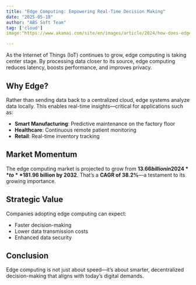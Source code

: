```yaml
---
title: "Edge Computing: Empowering Real-Time Decision Making"
date: "2025-05-18"
author: "ABS Soft Team"
tag: ['cloud']
image:"https://www.akamai.com/site/en/images/article/2024/how-does-edge-computing-work.png"

---
```


As the Internet of Things (IoT) continues to grow, edge computing is taking center stage. By processing data closer to its source, edge computing reduces latency, boosts performance, and improves privacy.

## Why Edge?

Rather than sending data back to a centralized cloud, edge systems analyze data locally. This enables real-time insights—critical for applications such as:

- **Smart Manufacturing**: Predictive maintenance on the factory floor  
- **Healthcare**: Continuous remote patient monitoring  
- **Retail**: Real-time inventory tracking  

## Market Momentum

The edge computing market is projected to grow from **$13.66 billion in 2024** to **$181.96 billion by 2032**. That’s a **CAGR of 38.2%**—a testament to its growing importance.

## Strategic Value

Companies adopting edge computing can expect:

- Faster decision-making  
- Lower data transmission costs  
- Enhanced data security  

## Conclusion

Edge computing is not just about speed—it’s about smarter, decentralized decision-making that aligns with today’s digital demands.
